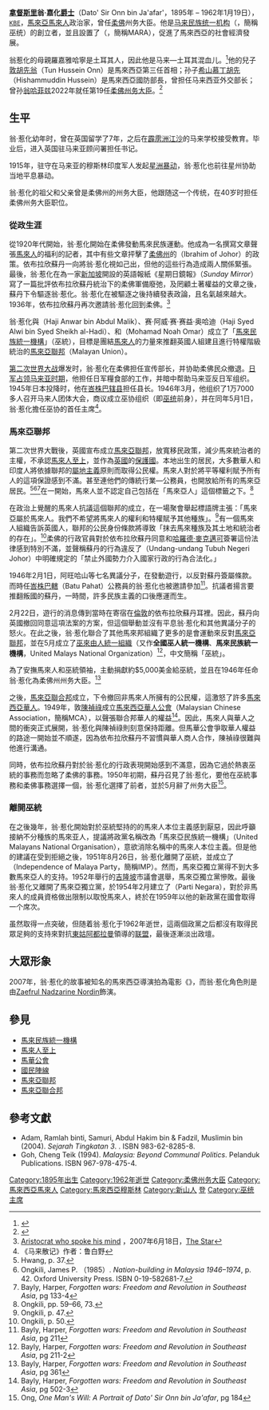 {{noteTA
| T = zh-cn:翁嘉化;zh-tw:翁嘉化;zh-sg:翁嘉化;zh-my:翁惹化;
| 1 = zh-cn:嘉化;zh-tw:嘉化;zh-sg:嘉化;zh-my:惹化;
| 2 = zh-cn:侯赛因; zh-tw:胡先;zh-sg:胡先;zh-my:胡先;
}}

{{马来语姓名|翁|嘉化}}
{{Infobox officeholder
| honorific-prefix = [[拿督斯里|拿督斯里]]
| name = 翁·嘉化<br>Onn Jaafar
| image = CO 1069-504-04 (7893277884).jpg
| caption = 翁·嘉化（右）及其姊（左）
| order = 第1任{{巫统}}主席
| term_start = 1946年5月11日
| term_end = 1951年8月26日
| predecessor = 首任
| successor = [[東姑阿都拉曼|東姑阿都拉曼]]
| order2 = 第7任[[柔佛州务大臣|柔佛州务大臣]]
| term_start2 = 1947年1月1日
| term_end2 = 1950年5月11日
| predecessor2 = {{Link-ms|翁姑阿都阿兹阿都玛吉|Ungku Abdul Aziz Ungku Abdul Majid}}
| successor2 = {{Link-ms|赛阿都卡迪尔莫哈末|Syed Abdul Kadir Mohamed}}
| birth_date = {{birth date|1895|2|12|df=y}}
| birth_place = {{Johor}}[[麻坡县|麻坡县]]（现东甲县）{{tsl|ms|Bukit Gambir|武吉甘蜜}}
| death_date = {{death date and age|1962|1|19|1895|2|12|df=y}}
| death_place = {{flag|Malaya}}[[柔佛|柔佛]][[新山|新山]]
| party = {{巫統}}→[[馬來亞國家黨|馬來亞國家黨]]
| spouse = Rafeah Abdullah<br />Che Jamilah<br />Che Kah<br />Halimah Hussein
| religion = [[伊斯蘭教|伊斯蘭教]]
| occupation = 
| patents = [[惹化莫哈末|惹化莫哈末]]（父）
}}

'''[[拿督斯里|拿督斯里]]翁·嘉化[[爵士|爵士]]'''（Dato' Sir Onn bin Ja'afar'，1895年 – 1962年1月19日），<small>[[KBE|KBE]]</small>，[[馬來亞|馬來亞]][[馬來人|馬來人]]政治家，曾任[[柔佛|柔佛]]州务大臣。他是[[馬來民族統一機構|马来民族统一机构]]（{{Lang-en|United Malays National Organization}}，簡稱巫统）的創立者，並且設置了{{en-link|人民信託局|Majlis Amanah Rakyat}}（{{lang-ms|Majlis Amanah Rakyat}}，簡稱MARA），促進了馬來西亞的社會經濟發展。

翁惹化的母親羅嘉雅哈寧是土耳其人，因此他是马来—土耳其混血儿。<ref name=":0">{{cite news|url=http://archive.sinchew.com.my/node/833202|title=巫统柔州举足轻重．重温历史一窥政治生态|date=2011-07-11|website=[[星洲网|星洲网]]|access-date=2019-04-10|archive-url=https://web.archive.org/web/20190410072601/http://archive.sinchew.com.my/node/833202|archive-date=2019-04-10|dead-url=yes}}</ref>他的兒子[[敦_(頭銜)|敦]][[胡先翁|胡先翁]]（Tun Hussein Onn）是馬來西亞第三任首相；孙子[[希山慕丁·胡先|希山慕丁胡先]]（Hishammuddin Hussein）是馬來西亞國防部長，曾担任马来西亚外交部长；曾孙[[翁哈菲兹|翁哈菲兹]]2022年就任第19任[[柔佛州务大臣|柔佛州务大臣]]。<ref>{{Cite web|title=官职三级跳 翁哈菲兹一夜身价百倍|url=https://www.enanyang.my/node/465253|access-date=2022-03-15|date=2022-03-15|work=南洋商报|language=zh-MY}}</ref>

== 生平 ==
翁·惹化幼年时，曾在英国留学了7年，之后在[[霹雳洲马来西亚|霹雳洲]][[江沙|江沙]]的马来学校接受教育。毕业后，进入英国驻马来亚顾问署担任书记。

1915年，驻守在马来亚的穆斯林印度军人发起[[星洲暴动|星洲暴动]]，翁·惹化也前往星州协助当地平息暴动。

翁·惹化的祖父和父亲曾是柔佛州的州务大臣，他跟随这一个传统，在40岁时担任柔佛州务大臣职位。

=== 從政生涯 ===
從1920年代開始，翁·惹化開始在柔佛發動馬來民族運動。他成為一名撰寫文章聲張[[馬來人|馬來人]]的福利的記者，其中有些文章抨擊了[[柔佛州|柔佛州]]的{{en-link|依布拉欣蘇丹|Ibrahim of Johor}}（Ibrahim of Johor）的政策。依布拉欣蘇丹一向將翁·惹化視如己出，但他的這些行為造成兩人關係緊張。最後，翁·惹化在為一家[[新加坡|新加坡]]開設的英語報紙《星期日鏡報》（''Sunday Mirror''）寫了一篇批評依布拉欣蘇丹統治下的柔佛軍備廢弛，及罔顧土著權益的文章之後，蘇丹下令驅逐翁·惹化。翁·惹化在被驅逐之後持續發表政論，且名氣越來越大。1936年，依布拉欣蘇丹再次邀請翁·惹化回到柔佛。<ref>[http://thestar.com.my/news/story.asp?file=/2007/6/18/focus/18037710&sec=focus Aristocrat who spoke his mind] {{webarchive|url=https://web.archive.org/web/20110604014858/http://thestar.com.my/news/story.asp?file=%2F2007%2F6%2F18%2Ffocus%2F18037710&sec=focus |date=2011-06-04 }}，2007年6月18日，[[The_Star_(Malaysia)|The Star]]</ref>

翁·惹化與{{en-link|安华·阿都马力|Haji Anwar bin Abdul Malik}}（Haji Anwar bin Abdul Malik）、赛·阿威·赛·赛益·奥哈迪（Haji Syed Alwi bin Syed Sheikh al-Hadi）、和{{en-link|莫哈末·诺亚·奧马|Mohamad Noah Omar}}（Mohamad Noah Omar）成立了「[[馬來民族統一機構|馬來民族統一機構]]」（巫統），目標是團結[[馬來人|馬來人]]的力量來推翻英國人組建且進行特權階級統治的[[馬來亞聯邦|馬來亞聯邦]]（Malayan Union）。

[[第二次世界大战|第二次世界大战]]爆发时，翁·惹化在柔佛担任宣传部长，并协助柔佛民众撤退。[[馬來亞日佔時期|日军占领马来亚时期]]，他担任日军糧食部的工作，并暗中帮助马来亚反日军组织。1945年日本投降时，他在[[峇株巴辖县|峇株巴辖县]]担任县长。1946年3月，他组织了1万7000多人召开马来人团体大会，商议成立巫协组织（即[[馬來民族統一機構|巫统]]前身），并在同年5月1日，翁·惹化擔任巫协的首任主席<ref>《马来散记》作者：鲁白野</ref>。

===馬來亞聯邦===

第二次世界大戰後，英國宣布成立[[馬來亞聯邦|馬來亞聯邦]]，放寬移民政策，減少馬來統治者的主權，不承認[[馬來人至上|馬來人至上]]，並作為[[英國|英國]]的[[保護國|保護國]]。本地出生的居民，大多數華人和印度人將依據聯邦的[[屬地主義|屬地主義]]原則而取得公民權。馬來人對於將平等權利賦予所有人的這項保證感到不滿。甚至連他們的傳統行業—公務員，也開放給所有的馬來亞居民。<ref>Hwang, p. 37.</ref><ref>Ongkili, James P. （1985）. ''Nation-building in Malaysia 1946–1974'', p. 42. Oxford University Press. ISBN 0-19-582681-7.</ref><ref name="Bayly, Harper pg 133-4">Bayly, Harper, ''Forgotten wars: Freedom and Revolution in Southeast Asia'', pg 133-4</ref>在一開始，馬來人並不認定自己包括在「馬來亞人」這個標籤之下。<ref name="ongkili_59-66">Ongkili, pp. 59–66, 73.</ref>

在政治上覺醒的馬來人抗議這個聯邦的成立，在一場聚會舉起標語牌主張：「馬來亞屬於馬來人。我們不希望將馬來人的權利和特權賦予其他種族」。<ref>Ongkili, p. 47.</ref>有一個馬來人組織告訴英國人，聯邦的公民身份條款將導致「抹去馬來種族及其土地和統治者的存在」。<ref>Ongkili, p. 50.</ref>柔佛的行政官員對於依布拉欣蘇丹同意和[[哈羅德·阿爾弗雷德·麥克米歇爾|哈羅德·麥克邁可]]簽署這份法律感到特別不滿，並聲稱蘇丹的行為違反了{{en-link|柔佛憲法|Undang-undang Tubuh Negeri Johor}}（Undang-undang Tubuh Negeri Johor）中明確規定的「禁止外國勢力介入國家行政的行為合法化。」

1946年2月1日，阿旺哈山等七名異議分子，在{{en-link|阿布巴卡蘇丹國家清真寺|Sultan Abu Bakar State Mosque}}發動遊行，以反對蘇丹簽屬條款。而時任[[峇株巴轄|峇株巴轄]]（Batu Pahat）公務員的翁·惹化也被邀請參加<ref>Bayly, Harper, ''Forgotten wars: Freedom and Revolution in Southeast Asia'', pg 211</ref>。抗議者揚言要推翻叛國的蘇丹，一時間，許多民族主義的口後應運而生。

2月22日，遊行的消息傳到當時在寄宿在[[倫敦|倫敦]]{{en-link|格羅夫納·J·W·萬豪酒店|Grosvenor House}}的依布拉欣蘇丹耳裡。因此，蘇丹向英國撤回同意這項法案的方案，但這個舉動並沒有平息翁·惹化和其他異議分子的怒火。在此之後，翁·惹化聯合了其他馬來邦組織了更多的是會運動來反對[[馬來亞聯邦|馬來亞聯邦]]，並在5月成立了[[巫來由人統一組織|巫來由人統一組織]]（又作'''全國巫人統一機構'''、'''馬來民族統一機構'''，United Malays National Organization）<ref>Bayly, Harper, ''Forgotten wars: Freedom and Revolution in Southeast Asia'', pg 211-2</ref>，中文簡稱「巫統」。

為了安撫馬來人和巫統領袖，{{en-link|依布拉欣蘇丹|Ibrahim of Johor}}主動捐獻約$5,000美金給巫統，並且在1946年任命翁·惹化為柔佛州州务大臣。<ref>Bayly, Harper, ''Forgotten wars: Freedom and Revolution in Southeast Asia'', pg 361</ref>

之後，[[馬來亞聯合邦|馬來亞聯合邦]]成立，下令撤回非馬來人所擁有的公民權，這激怒了許多[[馬來西亞華人|馬來西亞華人]]。1949年，敦[[陳禎祿|陳禎祿]]成立[[馬來西亞華人公會|馬來西亞華人公會]]（Malaysian Chinese Association，簡稱MCA），以聲張聯合邦華人的權益<ref>Bayly, Harper, ''Forgotten wars: Freedom and Revolution in Southeast Asia'', pg 502-3</ref>。因此，馬來人與華人之間的衝突正式展開，翁·惹化與陳禎祿則刻意保持距離。但馬華公會爭取華人權益的路途一開始並不順遂，因為依布拉欣蘇丹不習慣與華人商人合作，陳禎祿很難與他進行溝通。

同時，依布拉欣蘇丹對於翁·惹化的行政表現開始感到不滿意，因為它過於熱衷巫統的事務而忽略了柔佛的事務。1950年初期，蘇丹召見了翁·惹化，要他在巫統事務和柔佛事務選擇一個，翁·惹化選擇了前者，並於5月辭了州务大臣<ref>Ong, ''One Man's Will: A Portrait of Dato' Sir Onn bin Ja'afar'', pg 184</ref>。

===離開巫統===

在之後幾年，翁·惹化開始對於巫統堅持的的馬來人本位主義感到厭惡，因此呼籲接納不分種族的馬來亚人，提議將政黨名稱改為「馬來亞民族統一機構」（United Malayans National Organisation），意欲消除名稱中的馬來人本位主義。但是他的建議在受到拒絕之後，1951年8月26日，翁·惹化離開了巫統，並成立了{{en-link|馬來亞獨立黨|Independence of Malaya Party}}（Independence of Malaya Party，簡稱IMP）。然而，馬來亞獨立黨得不到大多數馬來亞人的支持。1952年舉行的[[吉隆坡|吉隆坡]]市議會選舉，馬來亞獨立黨慘敗。最後翁·惹化又離開了馬來亞獨立黨，於1954年2月建立了{{en-link|馬來亞國家黨|Parti Negara}}（Parti Negara），對於非馬來人的成員資格做出限制以取悅馬來人，終於在1959年以他的新政黨在國會取得一个席次。

虽然取得一点突破，但随着翁·惹化于1962年逝世，這兩個政黨之后都沒有取得民眾足夠的支持來對抗[[東姑阿都拉曼|東姑阿都拉曼]]領導的[[联盟_(马来西亚)|联盟]]，最後逐漸淡出政壇。

== 大眾形象 ==
2007年，翁·惹化的故事被知名的馬來西亞導演{{en-link|Shuhaimi Baba|Shuhaimi Baba}}拍為電影《{{en-link|1957: Hati Malaya|1957: Hati Malaya}}》，而翁·惹化角色則是由[[Zaefrul_Nadzarine_Nordin|Zaefrul Nadzarine Nordin]]飾演。

==參見==
*[[馬來民族統一機構|馬來民族統一機構]]
*[[馬來人至上|馬來人至上]]
*[[馬華公會|馬華公會]]
*[[國民陣線|國民陣線]]
*[[馬來亞聯邦|馬來亞聯邦]]
*[[馬來亞聯合邦|馬來亞聯合邦]]

==參考文獻==
{{reflist}}

* Adam, Ramlah binti, Samuri, Abdul Hakim bin & Fadzil, Muslimin bin (2004). ''Sejarah Tingkatan 3''. {{en-link|Dewan Bahasa dan Pustaka|Dewan Bahasa dan Pustaka}}. ISBN 983-62-8285-8.
* Goh, Cheng Teik (1994). ''Malaysia: Beyond Communal Politics''. Pelanduk Publications. ISBN 967-978-475-4.
{{Authority control}}


[[Category:1895年出生|Category:1895年出生]]
[[Category:1962年逝世|Category:1962年逝世]]
[[Category:柔佛州务大臣|Category:柔佛州务大臣]]
[[Category:馬來西亞馬來人|Category:馬來西亞馬來人]]
[[Category:馬來西亞穆斯林|Category:馬來西亞穆斯林]]
[[Category:新山人|Category:新山人]]
[[Category:马来亚第1届国会议员|登]]
[[Category:巫统主席|Category:巫统主席]]